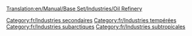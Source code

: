 [[Translation:en/Manual/Base Set/Industries/Oil Refinery]]

{{fr/Industries|image=en/Oilrefinery.png|nom=Raffinerie
|climats=[[fr/Manual/Climat#Tempéré|Tempéré]], [[fr/Manual/Climat#Subarctique|Subarctique]], [[fr/Manual/Climat#Subtropical|Subtropical]].
|accepte=[[fr/Manual/Base Set/Cargos/Pétrole|Pétrole]]
|produit=[[fr/Manual/Base Set/Cargos/Marchandises|Marchandises]]
|notes=Peut seulement être positionnée près des bords de la carte, même en utilisant [[fr/Manual/Industries#Financer de nouvelles industries|Financer de nouvelles industries]].
Elle peut être détruite par la [[fr/Désastre#Explosion de raffinerie|catastrophe de l'avion militaire]], mais sera reconstruire rapidement.
}}

[[Category:fr/Industries secondaires]]
[[Category:fr/Industries tempérées]]
[[Category:fr/Industries subarctiques]]
[[Category:fr/Industries subtropicales]]